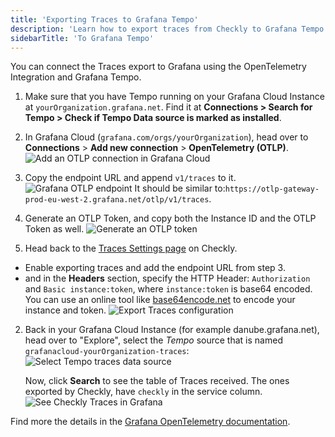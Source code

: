 ```yaml
---
title: 'Exporting Traces to Grafana Tempo'
description: 'Learn how to export traces from Checkly to Grafana Tempo.'
sidebarTitle: 'To Grafana Tempo'
---
```


You can connect the Traces export to Grafana using the OpenTelemetry Integration and Grafana Tempo.

1. Make sure that you have Tempo running on your Grafana Cloud Instance at `yourOrganization.grafana.net`. Find it at **Connections > Search for Tempo > Check if Tempo Data source is marked as installed**.
   
1. In Grafana Cloud (`grafana.com/orgs/yourOrganization`), head over to **Connections** > **Add new connection** > **OpenTelemetry (OTLP)**.
  ![Add an OTLP connection in Grafana Cloud](/images/docs/images/otel/export-traces/grafana-cloud-opentelemetry.png)

1. Copy the endpoint URL and append `v1/traces` to it.
  ![Grafana OTLP endpoint](/images/docs/images/otel/export-traces/grafana-otlp-endpoint-config.png)
  It should be similar to:`https://otlp-gateway-prod-eu-west-2.grafana.net/otlp/v1/traces`.
   
1. Generate an OTLP Token, and copy both the Instance ID and the OTLP Token as well.
  ![Generate an OTLP token](/images/docs/images/otel/export-traces/create-otlp-token-grafana.png)

1. Head back to the [Traces Settings page](https://app.checklyhq.com/settings/account/traces) on Checkly.

  * Enable exporting traces and add the endpoint URL from step 3.
  * and in the **Headers** section, specify the HTTP Header:  `Authorization` and `Basic instance:token`, where `instance:token` is base64 encoded.
    You can use an online tool like [base64encode.net](https://www.base64encode.net/)
   to encode your instance and token.
    ![Export Traces configuration](/images/docs/images/otel/export-traces/export-traces-to-grafana-config.png)

2. Back in your Grafana Cloud Instance (for example danube.grafana.net), head over to "Explore", select the *Tempo* source that is named `grafanacloud-yourOrganization-traces`:
  ![Select Tempo traces data source](/images/docs/images/otel/export-traces/grafana-cloud-tempo-source.png)

    Now, click **Search** to see the table of Traces received. The ones exported by Checkly, have `checkly` in the service column.
    ![See Checkly Traces in Grafana](/images/docs/images/otel/export-traces/grafana-explore-checkly-traces.png)


Find more the details in the [Grafana OpenTelemetry documentation](https://grafana.com/docs/grafana-cloud/send-data/otlp/send-data-otlp/?pg=traces&plcmt=hero-btn-2#before-you-begin).
